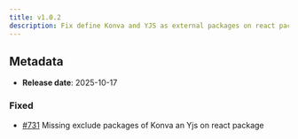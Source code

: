 ```yaml
---
title: v1.0.2
description: Fix define Konva and YJS as external packages on react package
---
```


## Metadata

- **Release date**: 2025-10-17

### Fixed

- [#731](https://github.com/InditexTech/weavejs/issues/731) Missing exclude packages of Konva an Yjs on react package
